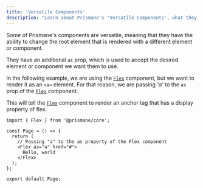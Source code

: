 ---
title: 'Versatile Components'
description: "Learn about Prismane's 'Versatile Components', what they do and how to use them."
---

Some of Prismane's components are versatile, meaning that they have the ability to change the root element that is rendered with a different element or component.

They have an additional `as` prop, which is used to accept the desired element or component we want them to use.

In the following example, we are using the [`Flex`](/docs/components/layout/flex) component, but we want to render it as an `<a>` element.
For that reason, we are passing _'a'_ to the `as` prop of the [`Flex`](/docs/components/layout/flex) component.

This will tell the [`Flex`](/docs/components/layout/flex) component to render an anchor tag that has a display property of flex.

```tsx
import { Flex } from '@prismane/core';

const Page = () => {
  return (
    // Passing "a" to the as property of the Flex component
    <Flex as="a" href="#">
      Hello, world
    </Flex>
  );
};

export default Page;
```

<VersatileComponents />
